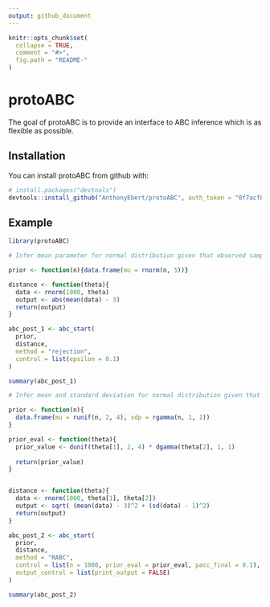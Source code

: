 ```yaml
---
output: github_document
---
```


<!-- README.md is generated from README.Rmd. Please edit that file -->

```r
knitr::opts_chunk$set(
  collapse = TRUE,
  comment = "#>",
  fig.path = "README-"
)
```

# protoABC

The goal of protoABC is to provide an interface to ABC inference which is as flexible as possible. 

## Installation

You can install protoABC from github with:

```r
# install.packages("devtools")
devtools::install_github("AnthonyEbert/protoABC", auth_token = "0f7acf8a9c7faa1c678ce5fd8afb195badbca24b")
```

## Example

```r

library(protoABC)

# Infer mean parameter for normal distribution given that observed sample average is 3

prior <- function(n){data.frame(mu = rnorm(n, 5))}

distance <- function(theta){
  data <- rnorm(1000, theta)
  output <- abs(mean(data) - 3)
  return(output)
}

abc_post_1 <- abc_start(
  prior,
  distance,
  method = "rejection",
  control = list(epsilon = 0.1)
)

summary(abc_post_1)
```


```r
# Infer mean and standard deviation for normal distribution given that observed sample average is 3 and observed standard deviation estimate is 1

prior <- function(n){
  data.frame(mu = runif(n, 2, 4), sdp = rgamma(n, 1, 1))
}

prior_eval <- function(theta){
  prior_value <- dunif(theta[1], 2, 4) * dgamma(theta[2], 1, 1)
  
  return(prior_value)
}


distance <- function(theta){
  data <- rnorm(1000, theta[1], theta[2])
  output <- sqrt( (mean(data) - 3)^2 + (sd(data) - 1)^2)
  return(output)
}

abc_post_2 <- abc_start(
  prior,
  distance,
  method = "RABC",
  control = list(n = 1000, prior_eval = prior_eval, pacc_final = 0.1), 
  output_control = list(print_output = FALSE)
)

summary(abc_post_2)
```




